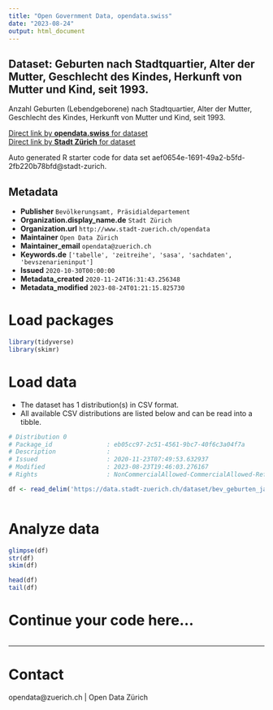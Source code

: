```yaml
---
title: "Open Government Data, opendata.swiss"
date: "2023-08-24"
output: html_document
---
```


## Dataset: Geburten nach Stadtquartier, Alter der Mutter, Geschlecht des Kindes, Herkunft von Mutter und Kind, seit 1993.


Anzahl Geburten (Lebendgeborene) nach Stadtquartier, Alter der Mutter, Geschlecht des Kindes, Herkunft von Mutter und Kind, seit 1993.


[Direct link by **opendata.swiss** for dataset](https://opendata.swiss/de/dataset/geburten-nach-stadtquartier-alter-der-mutter-geschlecht-des-kindes-herkunft-von-mutter-und-1993)<br>
[Direct link by **Stadt Zürich** for dataset](https://data.stadt-zuerich.ch/dataset/bev_geburten_jahr_altermutter_geschlecht_herkunft_quartier_od5702)

Auto generated R starter code for data set aef0654e-1691-49a2-b5fd-2fb220b78bfd@stadt-zurich.

## Metadata

- **Publisher** `Bevölkerungsamt, Präsidialdepartement`
- **Organization.display_name.de** `Stadt Zürich`
- **Organization.url** `http://www.stadt-zuerich.ch/opendata`
- **Maintainer** `Open Data Zürich`
- **Maintainer_email** `opendata@zuerich.ch`
- **Keywords.de** `['tabelle', 'zeitreihe', 'sasa', 'sachdaten', 'bevszenarieninput']`
- **Issued** `2020-10-30T00:00:00`
- **Metadata_created** `2020-11-24T16:31:43.256348`
- **Metadata_modified** `2023-08-24T01:21:15.825730`


# Load packages

```r

library(tidyverse)
library(skimr)

```

# Load data

-   The dataset has 1 distribution(s) in CSV format.
-   All available CSV distributions are listed below and can be read into a tibble.

```r

# Distribution 0
# Package_id               : eb05cc97-2c51-4561-9bc7-40f6c3a04f7a
# Description              : 
# Issued                   : 2020-11-23T07:49:53.632937
# Modified                 : 2023-08-23T19:46:03.276167
# Rights                   : NonCommercialAllowed-CommercialAllowed-ReferenceNotRequired

df <- read_delim('https://data.stadt-zuerich.ch/dataset/bev_geburten_jahr_altermutter_geschlecht_herkunft_quartier_od5702/download/BEV570OD5702.csv')



```

# Analyze data

```r

glimpse(df)
str(df)
skim(df)

head(df)
tail(df)

```

# Continue your code here...

```r

```

------------------------------------------------------------------------

# Contact

opendata@zuerich.ch | Open Data Zürich

